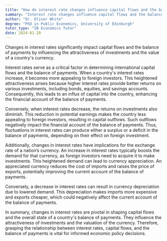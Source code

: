 ```yaml
---
title: "How do interest rate changes influence capital flows and the balance of payments?"
summary: "Interest rate changes influence capital flows and the balance of payments by affecting investment attractiveness and currency value."
author: "Dr. Oliver White"
degree: "PhD in Public Economics, University of Edinburgh"
tutor_type: "IB Economics Tutor"
date: 2024-01-20
---
```


Changes in interest rates significantly impact capital flows and the balance of payments by influencing the attractiveness of investments and the value of a country's currency.

Interest rates serve as a critical factor in determining international capital flows and the balance of payments. When a country's interest rates increase, it becomes more appealing to foreign investors. This heightened attractiveness arises because higher interest rates provide better returns on various investments, including bonds, equities, and savings accounts. Consequently, this leads to an influx of capital into the country, enhancing the financial account of the balance of payments.

Conversely, when interest rates decrease, the returns on investments also diminish. This reduction in potential earnings makes the country less appealing to foreign investors, resulting in capital outflows. Such outflows negatively impact the financial account of the balance of payments. Thus, fluctuations in interest rates can produce either a surplus or a deficit in the balance of payments, depending on their effect on foreign investment.

Additionally, changes in interest rates have implications for the exchange rate of a nation’s currency. An increase in interest rates typically boosts the demand for that currency, as foreign investors need to acquire it to make investments. This heightened demand can lead to currency appreciation. An appreciated currency reduces the cost of imports and raises the price of exports, potentially improving the current account of the balance of payments.

Conversely, a decrease in interest rates can result in currency depreciation due to lowered demand. This depreciation makes imports more expensive and exports cheaper, which could negatively affect the current account of the balance of payments.

In summary, changes in interest rates are pivotal in shaping capital flows and the overall state of a country's balance of payments. They influence the attractiveness of investments and the valuation of the currency. Therefore, grasping the relationship between interest rates, capital flows, and the balance of payments is vital for informed economic policy decisions.
    